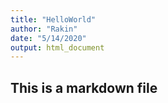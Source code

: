 ```yaml
---
title: "HelloWorld"
author: "Rakin"
date: "5/14/2020"
output: html_document
---
```


## This is a markdown file